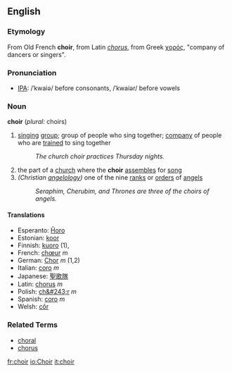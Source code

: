 ==English==
===Etymology===
From Old French '''choir''', from Latin ''[[chorus]]'', from Greek [[χορός]], "company of dancers or singers".
===Pronunciation===
*[[IPA]]: /ˈkwaiə/ before consonants, /ˈkwaiər/ before vowels
===Noun===
'''choir''' (''plural:'' choirs)

# [[sing]]ing [[group]]; group of people who sing together; [[company]] of people who are [[train]]ed to sing together
#: ''The church choir practices Thursday nights.''
#the part of a [[church]] where the '''choir''' [[assemble]]s for [[song]]
#''(Christian [[angelology]])'' one of the nine [[rank]]s or [[order]]s of [[angel]]s
#: ''Seraphim, Cherubim, and Thrones are three of the choirs of angels.''

====Translations====
*Esperanto: [[Ĥoro]]
*Estonian: [[koor]]
*Finnish: [[kuoro]] (1),
*French: [[chœur]] ''m''
*German: [[Chor]] ''m'' (1,2)
*Italian: [[coro#Italian|coro]] ''m''
*Japanese: [[聖歌隊]]
*Latin: [[chorus]] ''m''
*Polish: [[ch&#243;r]] ''m''
*Spanish: [[coro#Spanish|coro]] ''m''
*Welsh: [[côr]]

===Related Terms===
*[[choral]]
*[[chorus]]

{{Wikipedia}}

[[fr:choir]]
[[io:Choir]]
[[it:choir]]